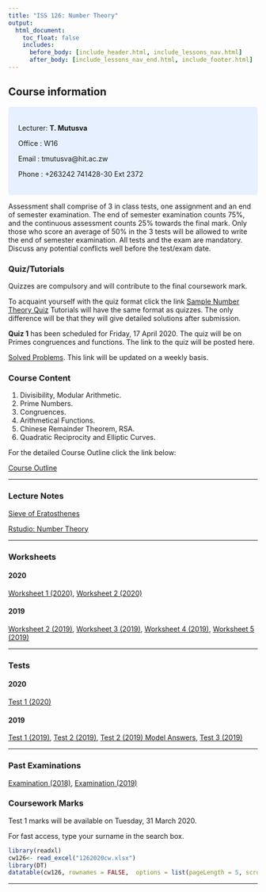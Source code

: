 ```yaml
---
title: "ISS 126: Number Theory"
output:
  html_document:
    toc_float: false
    includes:
      before_body: [include_header.html, include_lessons_nav.html]
      after_body: [include_lessons_nav_end.html, include_footer.html]
---
```

## **Course information** {.tabset .tabset-fade}
<style>
div.blue { background-color:#e6f0ff; border-radius: 5px; padding: 20px;}
</style>
<div class = "blue">
Lecturer: **T. Mutusva**

Office  : W16

Email   : tmutusva@hit.ac.zw

Phone   : +263242 741428-30 Ext 2372
</div>

Assessment shall comprise of 3 in class tests, one assignment and an end of semester examination. The end of semester examination counts 75%, and the continuous assessment counts 25% towards the final mark. Only those who score an average of 50% in the 3 tests will be allowed to write the end of semester 
examination. All tests and the exam are mandatory. Discuss any potential conflicts well before the test/exam date.


### Quiz/Tutorials


Quizzes are  compulsory and will contribute to the final coursework mark.

 To acquaint yourself with the quiz format click the link [Sample Number Theory Quiz](https://docs.google.com/forms/d/e/1FAIpQLScy3k8AtifIXN-G8Pu49wFGMN5_fGQ71DOb-1DiTHdEr9oEYg/viewform?usp=sf_link)
Tutorials will have the same format as quizzes. The only difference will be that they will give detailed solutions after submission.

**Quiz 1** has been scheduled for Friday, 17 April 2020. The quiz will be on Primes congruences and functions. The link to the quiz will be posted here.

[Solved Problems](https://spark.adobe.com/page/0cMkXls6nSsTV/). This link will be updated on a weekly basis.

### Course Content
(@) Divisibility, Modular Arithmetic.
(@) Prime Numbers.
(@) Congruences.
(@) Arithmetical Functions.
(@) Chinese Remainder Theorem, RSA.
(@) Quadratic Reciprocity and Elliptic Curves.

For the detailed Course Outline click the link below:

[Course Outline](https://drive.google.com/file/d/1gRTrf3kjfqblpQ1RVNrUjAJ5WVIR0GMB/view?usp=sharing)



***

### Lecture Notes

[Sieve of Eratosthenes](https://spark.adobe.com/page/OBBCMVGXaKuOX/)

[Rstudio: Number Theory](rs2.html)

***
### Worksheets


#### 2020

[Worksheet 1 (2020)](https://drive.google.com/open?id=1mNpLaAz5pj-tukVtpg-PcCpLuGjLLJbz),
[Worksheet 2 (2020)](https://drive.google.com/open?id=1f0Lxov-3FO8I1UX61iU7rifLotwPfbGs)

#### 2019

[Worksheet 2 (2019)](https://drive.google.com/open?id=1IxQjHRzgl7pRVcLeZAmx08HDswfzDZXF),
[Worksheet 3 (2019)](https://drive.google.com/open?id=1t7qbVjqfkI7NbI6Ofeutn-CE4epEePVU),
[Worksheet 4 (2019)](https://drive.google.com/open?id=1ZuceV9EMnIeb9RDp8H3NFUHDSOT_Nct7),
[Worksheet 5 (2019)](https://drive.google.com/open?id=1FBWHWO7qFAVjMFiMs8h1H1okjYaQmbxQ)


***
### Tests

#### **2020**
[Test 1 (2020)](https://drive.google.com/open?id=16_aZQlp_c8178V0y8d9v89E9zdgyXYF1)

#### **2019**

[Test 1 (2019)](https://drive.google.com/open?id=1x45fOVCdbA_2_zk7DFK4e2hjSl-2f0-N),
[Test 2 (2019)](https://drive.google.com/open?id=1fOf75pgH_YapE-bPSAUPoIiJwp4qQixI),
[Test 2 (2019) Model Answers](https://drive.google.com/open?id=1-EePUcEaswaJOzcIHrrcPw9HB0ZQEHeb),
[Test 3 (2019)](https://drive.google.com/open?id=1614w6gezFliBBdhgXC5GXmTF6zifH7jO)

***
### Past Examinations

[Examination (2018)](https://drive.google.com/open?id=1614w6gezFliBBdhgXC5GXmTF6zifH7jO),
[Examination (2019)](https://drive.google.com/open?id=1JQAHPMRKktkCW0e1NF_CJo2PnB6oPBuP)


### Coursework Marks
Test 1 marks will be available on Tuesday, 31 March 2020.

For fast access, type your surname in the search box.

```r
library(readxl)
cw126<- read_excel("1262020cw.xlsx")
library(DT)
datatable(cw126, rownames = FALSE,  options = list(pageLength = 5, scrollX=T,columnDefs=list(list(targets=2,visible=FALSE),list(className = 'dt-center', targets = 1:4))) )
```

***

